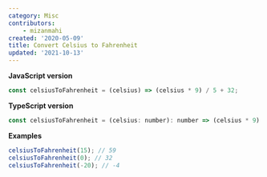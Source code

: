```yaml
---
category: Misc
contributors:
    - mizanmahi
created: '2020-05-09'
title: Convert Celsius to Fahrenheit
updated: '2021-10-13'
---
```


**JavaScript version**

```js
const celsiusToFahrenheit = (celsius) => (celsius * 9) / 5 + 32;
```

**TypeScript version**

```js
const celsiusToFahrenheit = (celsius: number): number => (celsius * 9) / 5 + 32;
```

**Examples**

```js
celsiusToFahrenheit(15); // 59
celsiusToFahrenheit(0); // 32
celsiusToFahrenheit(-20); // -4
```
